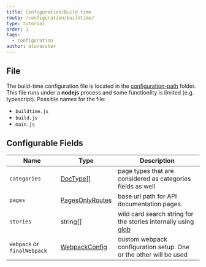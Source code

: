 ```yaml
---
title: Configuration/Build time
route: /configuration/buildtime/
type: tutorial
order: 1
tags:
  - configuration
author: atanasster  
---
```


## File
The build-time configuration file is located in the [configuration-path](/configuration/overview/#configuration-path) folder.
This file runs under a **nodejs** process and some functionlity is limited (e.g. typescript).
Possible names for the file:
- `buildtime.js`
- `build.js`
- `main.js`

## Configurable Fields

| Name           | Type                                | Description                                                                                                                                    |
| -------------- | ----------------------------------- | ---------------------------------------------------------------------------------------------------------------------------------------------- |
| `categories`   | [DocType[]](/tutorial/reference/configuration#doctype)            | page types that are considered as categories fields as well                                                                                     |
| `pages`        | [PagesOnlyRoutes](/tutorial/reference/configuration#pagesonlyroutes) | base url path for API documentation pages.|
| `stories`      | string[]                           | wild card search string for the stories internally using [glob](https://www.npmjs.com/package/glob)|
| `webpack` or `finalWebpack`     | [WebpackConfig](/tutorial/reference/configuration#webpackconfig)     | custom webpack configuration setup. One or the other will be used                                                                             |


